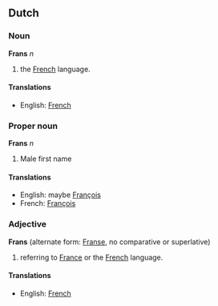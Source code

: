 ==Dutch==
===Noun===
'''Frans''' ''n''

# the [[French]] language.

====Translations====
*English: [[French]]

===Proper noun===
'''Frans''' ''n''

# Male first name

====Translations====
*English: maybe [[François]]
*French: [[François]]

===Adjective===
'''Frans''' (alternate form: [[Franse]], no comparative or superlative)

# referring to [[France]] or the [[French]] language.

====Translations====
*English: [[French]]